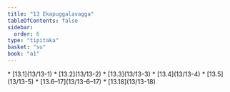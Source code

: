 ```yaml
---
title: "13 Ekapuggalavagga"
tableOfContents: false
sidebar:
  order: 6
type: "tipitaka"
basket: "su"
book: "a1"
---
```



<DynamicBreadcrumb />



<TableOfContents book="a1" section="13">
* [13.1](13/13-1)
* [13.2](13/13-2)
* [13.3](13/13-3)
* [13.4](13/13-4)
* [13.5](13/13-5)
* [13.6–17](13/13-6–17)
* [13.18](13/13-18)
</TableOfContents>